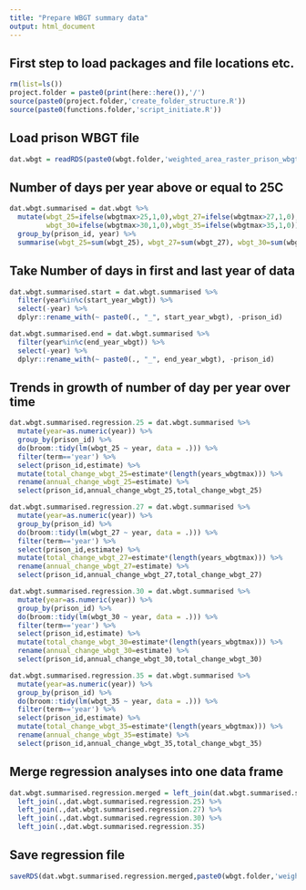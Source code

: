 ```yaml
---
title: "Prepare WBGT summary data"
output: html_document
---
```

## First step to load packages and file locations etc.
```r
rm(list=ls())
project.folder = paste0(print(here::here()),'/')
source(paste0(project.folder,'create_folder_structure.R'))
source(paste0(functions.folder,'script_initiate.R'))
```

## Load prison WBGT file
```r
dat.wbgt = readRDS(paste0(wbgt.folder,'weighted_area_raster_prison_wbgtmax_daily_',start_year_wbgt,'_',end_year_wbgt,'.rds'))
```

## Number of days per year above or equal to 25C
```r
dat.wbgt.summarised = dat.wbgt %>%
  mutate(wbgt_25=ifelse(wbgtmax>25,1,0),wbgt_27=ifelse(wbgtmax>27,1,0),
         wbgt_30=ifelse(wbgtmax>30,1,0),wbgt_35=ifelse(wbgtmax>35,1,0)) %>%
  group_by(prison_id, year) %>%
  summarise(wbgt_25=sum(wbgt_25), wbgt_27=sum(wbgt_27), wbgt_30=sum(wbgt_30), wbgt_35=sum(wbgt_35))
```

## Take Number of days in first and last year of data
```r
dat.wbgt.summarised.start = dat.wbgt.summarised %>%
  filter(year%in%c(start_year_wbgt)) %>%
  select(-year) %>%
  dplyr::rename_with(~ paste0(., "_", start_year_wbgt), -prison_id)

dat.wbgt.summarised.end = dat.wbgt.summarised %>%
  filter(year%in%c(end_year_wbgt)) %>%
  select(-year) %>%
  dplyr::rename_with(~ paste0(., "_", end_year_wbgt), -prison_id)
```

## Trends in growth of number of day per year over time
```r
dat.wbgt.summarised.regression.25 = dat.wbgt.summarised %>%
  mutate(year=as.numeric(year)) %>%
  group_by(prison_id) %>%
  do(broom::tidy(lm(wbgt_25 ~ year, data = .))) %>%
  filter(term=='year') %>%
  select(prison_id,estimate) %>%
  mutate(total_change_wbgt_25=estimate*(length(years_wbgtmax))) %>%
  rename(annual_change_wbgt_25=estimate) %>%
  select(prison_id,annual_change_wbgt_25,total_change_wbgt_25)

dat.wbgt.summarised.regression.27 = dat.wbgt.summarised %>%
  mutate(year=as.numeric(year)) %>%
  group_by(prison_id) %>%
  do(broom::tidy(lm(wbgt_27 ~ year, data = .))) %>%
  filter(term=='year') %>%
  select(prison_id,estimate) %>%
  mutate(total_change_wbgt_27=estimate*(length(years_wbgtmax))) %>%
  rename(annual_change_wbgt_27=estimate) %>%
  select(prison_id,annual_change_wbgt_27,total_change_wbgt_27)

dat.wbgt.summarised.regression.30 = dat.wbgt.summarised %>%
  mutate(year=as.numeric(year)) %>%
  group_by(prison_id) %>%
  do(broom::tidy(lm(wbgt_30 ~ year, data = .))) %>%
  filter(term=='year') %>%
  select(prison_id,estimate) %>%
  mutate(total_change_wbgt_30=estimate*(length(years_wbgtmax))) %>%
  rename(annual_change_wbgt_30=estimate) %>%
  select(prison_id,annual_change_wbgt_30,total_change_wbgt_30)

dat.wbgt.summarised.regression.35 = dat.wbgt.summarised %>%
  mutate(year=as.numeric(year)) %>%
  group_by(prison_id) %>%
  do(broom::tidy(lm(wbgt_35 ~ year, data = .))) %>%
  filter(term=='year') %>%
  select(prison_id,estimate) %>%
  mutate(total_change_wbgt_35=estimate*(length(years_wbgtmax))) %>%
  rename(annual_change_wbgt_35=estimate) %>%
  select(prison_id,annual_change_wbgt_35,total_change_wbgt_35)
```

## Merge regression analyses into one data frame
```r
dat.wbgt.summarised.regression.merged = left_join(dat.wbgt.summarised.start,dat.wbgt.summarised.end) %>%
  left_join(.,dat.wbgt.summarised.regression.25) %>%
  left_join(.,dat.wbgt.summarised.regression.27) %>%
  left_join(.,dat.wbgt.summarised.regression.30) %>%
  left_join(.,dat.wbgt.summarised.regression.35)
```

## Save regression file
```r
saveRDS(dat.wbgt.summarised.regression.merged,paste0(wbgt.folder,'weighted_area_raster_prison_wbgtmax_daily_',start_year_wbgt,'_',end_year_wbgt,'_regression_analysis.rds'))
```
